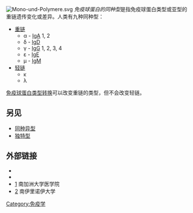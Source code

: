 [[Image:Mono-und-Polymere.svg|thumb]]
''免疫球蛋白的同种型''是指免疫球蛋白类型或亚型的重链遗传变化或差异。人类有九种同种型：

* [[重链|重链]] 
** α - [[IgA|IgA]] 1, 2
** δ - [[IgD|IgD]] 
** γ - [[IgG|IgG]] 1, 2, 3, 4
** ε - [[IgE|IgE]]
** μ - [[IgM|IgM]]
* [[轻链|轻链]]
** κ
** λ 

[[免疫球蛋白类型转换|免疫球蛋白类型转换]]可以改变重链的类型，但不会改变轻链。

==另见==
* [[同种异型|同种异型]]
* [[独特型|独特型]]

==外部链接==
* {{MeshName|Immunoglobulin+Isotypes}}
* {{eMedicineDictionary|Isotype}}
* [http://pathmicro.med.sc.edu/mayer/IgTypes2000.htm]{{Wayback|url=http://pathmicro.med.sc.edu/mayer/IgTypes2000.htm |date=20090501122231 }} 南加洲大学医学院
* [https://web.archive.org/web/20070409180619/http://www.cehs.siu.edu/fix/medmicro/igs.htm]  南伊里诺伊大学
 
{{免疫系统}}

[[Category:免疫学|Category:免疫学]]